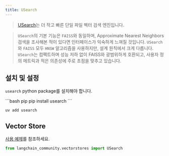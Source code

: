 ```yaml
---
title: USearch
---
```


>[USearch](https://unum-cloud.github.io/usearch/)는 더 작고 빠른 단일 파일 벡터 검색 엔진입니다.

>`USearch`의 기본 기능은 `FAISS`와 동일하며, Approximate Nearest Neighbors 검색을 조사해본 적이 있다면 인터페이스가 익숙하게 느껴질 것입니다.
> `USearch`와 `FAISS` 모두 `HNSW` 알고리즘을 사용하지만, 설계 원칙에서 크게 다릅니다. `USearch`는 컴팩트하며 성능 저하 없이 FAISS와 광범위하게 호환되고, 사용자 정의 메트릭과 적은 의존성에 주로 초점을 맞추고 있습니다.
>
## 설치 및 설정

`usearch` python package를 설치해야 합니다.

<CodeGroup>
```bash pip
pip install usearch
```

```bash uv
uv add usearch
```
</CodeGroup>

## Vector Store

[사용 예제](/oss/integrations/vectorstores/usearch)를 참조하세요.

```python
from langchain_community.vectorstores import USearch
```